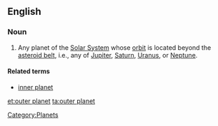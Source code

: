 ==English==

===Noun===
{{en-noun|sg=[[outer]] [[planet]]}}

# {{astronomy}} Any planet of the [[Solar System]] whose [[orbit]] is located beyond the [[asteroid belt]], i.e., any of [[Jupiter]], [[Saturn]], [[Uranus]], or [[Neptune]].

====Related terms====
* [[inner planet]]

[[Category:Planets]]

[[et:outer planet]]
[[ta:outer planet]]